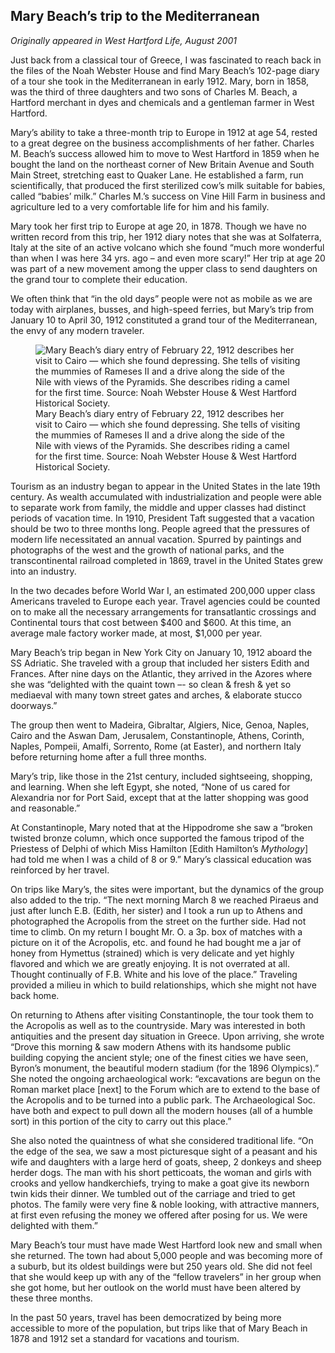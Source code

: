 ## Mary Beach’s trip to the Mediterranean {-}

*Originally appeared in West Hartford Life, August 2001*

Just back from a classical tour of Greece, I was fascinated to reach back in the files of the Noah Webster House and find Mary Beach’s 102-page diary of a tour she took in the Mediterranean in early 1912. Mary, born in 1858, was the third of three daughters and two sons of Charles M. Beach, a Hartford merchant in dyes and chemicals and a gentleman farmer in West Hartford.

Mary’s ability to take a three-month trip to Europe in 1912 at age 54, rested to a great degree on the business accomplishments of her father. Charles M. Beach’s success allowed him to move to West Hartford in 1859 when he bought the land on the northeast corner of New Britain Avenue and South Main Street, stretching east to Quaker Lane. He established a farm, run scientifically, that produced the first sterilized cow’s milk suitable for babies, called “babies’ milk.” Charles M.’s success on Vine Hill Farm in business and agriculture led to a very comfortable life for him and his family.

Mary took her first trip to Europe at age 20, in 1878. Though we have no written record from this trip, her 1912 diary notes that she was at Solfaterra, Italy at the site of an active volcano which she found “much more wonderful than when I was here 34 yrs. ago – and even more scary!” Her trip at age 20 was part of a new movement among the upper class to send daughters on the grand tour to complete their education.

We often think that “in the old days” people were not as mobile as we are today with airplanes, busses, and high-speed ferries, but Mary’s trip from January 10 to April 30, 1912 constituted a grand tour of the Mediterranean, the envy of any modern traveler.

![Mary Beach’s diary entry of February 22, 1912 describes her visit to Cairo --- which she found depressing. She tells of visiting the mummies of Rameses II and a drive along the side of the Nile with views of the Pyramids. She describes riding a camel for the first time. Source: Noah Webster House & West Hartford Historical Society.](images/05-mary-beach-diary-web.jpg)

Tourism as an industry began to appear in the United States in the late 19th century. As wealth accumulated with industrialization and people were able to separate work from family, the middle and upper classes had distinct periods of vacation time. In 1910, President Taft suggested that a vacation should be two to three months long. People agreed that the pressures of modern life necessitated an annual vacation. Spurred by paintings and photographs of the west and the growth of national parks, and the transcontinental railroad completed in 1869, travel in the United States grew into an industry.

In the two decades before World War I, an estimated 200,000 upper class Americans traveled to Europe each year. Travel agencies could be counted on to make all the necessary arrangements for transatlantic crossings and Continental tours that cost between $400 and $600. At this time, an average male factory worker made, at most, $1,000 per year.

Mary Beach’s trip began in New York City on January 10, 1912 aboard the SS Adriatic. She traveled with a group that included her sisters Edith and Frances. After nine days on the Atlantic, they arrived in the Azores where she was “delighted with the quaint town –- so clean & fresh & yet so mediaeval with many town street gates and arches, & elaborate stucco doorways.”

The group then went to Madeira, Gibraltar, Algiers, Nice, Genoa, Naples, Cairo and the Aswan Dam, Jerusalem, Constantinople, Athens, Corinth, Naples, Pompeii, Amalfi, Sorrento, Rome (at Easter), and northern Italy before returning home after a full three months.

Mary’s trip, like those in the 21st century, included sightseeing, shopping, and learning. When she left Egypt, she noted, “None of us cared for Alexandria nor for Port Said, except that at the latter shopping was good and reasonable.”

At Constantinople, Mary noted that at the Hippodrome she saw a “broken twisted bronze column, which once supported the famous tripod of the Priestess of Delphi of which Miss Hamilton [Edith Hamilton’s *Mythology*] had told me when I was a child of 8 or 9.” Mary’s classical education was reinforced by her travel.

On trips like Mary’s, the sites were important, but the dynamics of the group also added to the trip. “The next morning March 8 we reached Piraeus and just after lunch E.B. (Edith, her sister) and I took a run up to Athens and photographed the Acropolis from the street on the further side. Had not time to climb. On my return I bought Mr. O. a 3p. box of matches with a picture on it of the Acropolis, etc. and found he had bought me a jar of honey from Hymettus (strained) which is very delicate and yet highly flavored and which we are greatly enjoying. It is not overrated at all. Thought continually of F.B. White and his love of the place.” Traveling provided a milieu in which to build relationships, which she might not have back home.

On returning to Athens after visiting Constantinople, the tour took them to the Acropolis as well as to the countryside. Mary was interested in both antiquities and the present day situation in Greece. Upon arriving, she wrote “Drove this morning & saw modern Athens with its handsome public building copying the ancient style; one of the finest cities we have seen, Byron’s monument, the beautiful modern stadium (for the 1896 Olympics).” She noted the ongoing archaeological work: “excavations are begun on the Roman market place [next] to the Forum which are to extend to the base of the Acropolis and to be turned into a public park. The Archaeological Soc. have both and expect to pull down all the modern houses (all of a humble sort) in this portion of the city to carry out this place.”

She also noted the quaintness of what she considered traditional life. “On the edge of the sea, we saw a most picturesque sight of a peasant and his wife and daughters with a large herd of goats, sheep, 2 donkeys and sheep herder dogs. The man with his short petticoats, the woman and girls with crooks and yellow handkerchiefs, trying to make a goat give its newborn twin kids their dinner. We tumbled out of the carriage and tried to get photos. The family were very fine & noble looking, with attractive manners, at first even refusing the money we offered after posing for us. We were delighted with them.”

Mary Beach’s tour must have made West Hartford look new and small when she returned. The town had about 5,000 people and was becoming more of a suburb, but its oldest buildings were but 250 years old. She did not feel that she would keep up with any of the “fellow travelers” in her group when she got home, but her outlook on the world must have been altered by these three months.

In the past 50 years, travel has been democratized by being more accessible to more of the population, but trips like that of Mary Beach in 1878 and 1912 set a standard for vacations and tourism.
